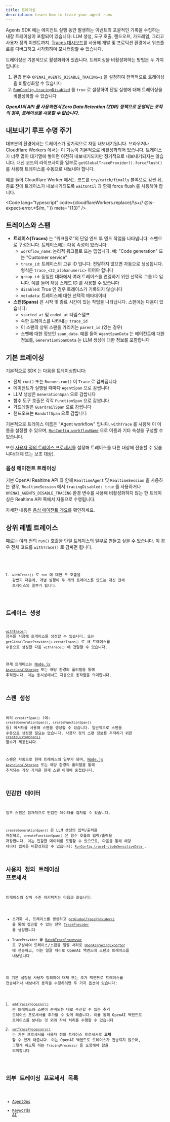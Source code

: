 ```yaml
---
title: 트레이싱
description: Learn how to trace your agent runs
---
```



Agents SDK 에는 에이전트 실행 동안 발생하는 이벤트의 포괄적인 기록을 수집하는 내장 트레이싱이 포함되어 있습니다: LLM 생성, 도구 호출, 핸드오프, 가드레일, 그리고 사용자 정의 이벤트까지. [Traces 대시보드](https://platform.openai.com/traces)를 사용해 개발 및 프로덕션 환경에서 워크플로를 디버그하고 시각화하며 모니터링할 수 있습니다.

<Aside type="note">

트레이싱은 기본적으로 활성화되어 있습니다. 트레이싱을 비활성화하는 방법은 두 가지입니다:

1. 환경 변수 `OPENAI_AGENTS_DISABLE_TRACING=1` 을 설정하여 전역적으로 트레이싱을 비활성화할 수 있습니다
2. [`RunConfig.tracingDisabled`](/openai-agents-js/openai/agents-core/type-aliases/runconfig/#tracingdisabled) 를 `true` 로 설정하여 단일 실행에 대해 트레이싱을 비활성화할 수 있습니다

**_OpenAI의 API 를 사용하면서 Zero Data Retention (ZDR) 정책으로 운영되는 조직의 경우, 트레이싱을 사용할 수 없습니다._**

</Aside>

## 내보내기 루프 수명 주기

대부분의 환경에서는 트레이스가 정기적으로 자동 내보내기됩니다. 브라우저나 Cloudflare Workers 에서는 이 기능이 기본적으로 비활성화되어 있습니다. 트레이스가 너무 많이 대기열에 쌓이면 여전히 내보내기되지만 정기적으로 내보내기되지는 않습니다. 대신 코드의 라이프사이클 일부로 `getGlobalTraceProvider().forceFlush()` 를 사용해 트레이스를 수동으로 내보내야 합니다.

예를 들어 Cloudflare Worker 에서는 코드를 `try/catch/finally` 블록으로 감싼 뒤, 종료 전에 트레이스가 내보내기되도록 `waitUntil` 과 함께 force flush 를 사용해야 합니다.

<Code
  lang="typescript"
  code={cloudflareWorkers.replace(/\s+\/\/ @ts-expect-error.*$/m, '')}
  meta="{13}"
/>

## 트레이스와 스팬

- **트레이스(Traces)** 는 "워크플로"의 단일 엔드 투 엔드 작업을 나타냅니다. 스팬으로 구성됩니다. 트레이스에는 다음 속성이 있습니다:
  - `workflow_name`: 논리적 워크플로 또는 앱입니다. 예: "Code generation" 또는 "Customer service"
  - `trace_id`: 트레이스의 고유 ID 입니다. 전달하지 않으면 자동으로 생성됩니다. 형식은 `trace_<32_alphanumeric>` 이어야 합니다
  - `group_id`: 동일한 대화에서 여러 트레이스를 연결하기 위한 선택적 그룹 ID 입니다. 예를 들어 채팅 스레드 ID 를 사용할 수 있습니다
  - `disabled`: True 인 경우 트레이스가 기록되지 않습니다
  - `metadata`: 트레이스에 대한 선택적 메타데이터
- **스팬(Spans)** 은 시작 및 종료 시간이 있는 작업을 나타냅니다. 스팬에는 다음이 있습니다:
  - `started_at` 및 `ended_at` 타임스탬프
  - 속한 트레이스를 나타내는 `trace_id`
  - 이 스팬의 상위 스팬을 가리키는 `parent_id` (있는 경우)
  - 스팬에 대한 정보인 `span_data`. 예를 들어 `AgentSpanData` 는 에이전트에 대한 정보를, `GenerationSpanData` 는 LLM 생성에 대한 정보를 포함합니다

## 기본 트레이싱

기본적으로 SDK 는 다음을 트레이싱합니다:

- 전체 `run()` 또는 `Runner.run()` 이 `Trace` 로 감싸집니다
- 에이전트가 실행될 때마다 `AgentSpan` 으로 감쌉니다
- LLM 생성은 `GenerationSpan` 으로 감쌉니다
- 함수 도구 호출은 각각 `FunctionSpan` 으로 감쌉니다
- 가드레일은 `GuardrailSpan` 으로 감쌉니다
- 핸드오프는 `HandoffSpan` 으로 감쌉니다

기본적으로 트레이스 이름은 "Agent workflow" 입니다. `withTrace` 를 사용해 이 이름을 설정할 수 있으며, [`RunConfig.workflowName`](/openai-agents-js/openai/agents-core/type-aliases/runconfig/#workflowname) 으로 이름과 기타 속성을 구성할 수 있습니다.

또한 [사용자 정의 트레이스 프로세서](#custom-tracing-processors)를 설정해 트레이스를 다른 대상에 전송할 수 있습니다(대체 또는 보조 대상).

### 음성 에이전트 트레이싱

기본 OpenAI Realtime API 와 함께 `RealtimeAgent` 및 `RealtimeSession` 을 사용하는 경우, `RealtimeSession` 에서 `tracingDisabled: true` 를 사용하거나 `OPENAI_AGENTS_DISABLE_TRACING` 환경 변수를 사용해 비활성화하지 않는 한 트레이싱은 Realtime API 쪽에서 자동으로 수행됩니다.

자세한 내용은 [음성 에이전트 개요](/openai-agents-js/ko/guides/voice-agents)를 확인하세요.

## 상위 레벨 트레이스

때로는 여러 번의 `run()` 호출을 단일 트레이스의 일부로 만들고 싶을 수 있습니다. 이 경우 전체 코드를 `withTrace()` 로 감싸면 됩니다.

<Code lang="typescript" code={customTraceExample} />

1. `withTrace()` 로 `run` 에 대한 두 호출을 감쌌기 때문에, 개별 실행이 두 개의 트레이스를 만드는 대신 전체 트레이스의 일부가 됩니다.

## 트레이스 생성

[`withTrace()`](/openai-agents-js/openai/agents-core/functions/withtrace/) 함수를 사용해 트레이스를 생성할 수 있습니다. 또는 `getGlobalTraceProvider().createTrace()` 로 새 트레이스를 수동으로 생성한 다음 `withTrace()` 에 전달할 수 있습니다.

현재 트레이스는 [Node.js `AsyncLocalStorage`](https://nodejs.org/api/async_context.html#class-asynclocalstorage) 또는 해당 환경의 폴리필을 통해 추적됩니다. 이는 동시성에서도 자동으로 동작함을 의미합니다.

## 스팬 생성

여러 `create*Span()` (예: `createGenerationSpan()`, `createFunctionSpan()` 등) 메서드를 사용해 스팬을 생성할 수 있습니다. 일반적으로 스팬을 수동으로 생성할 필요는 없습니다. 사용자 정의 스팬 정보를 추적하기 위한 [`createCustomSpan()`](/openai-agents-js/openai/agents-core/functions/createcustomspan/) 함수가 제공됩니다.

스팬은 자동으로 현재 트레이스의 일부가 되며, [Node.js `AsyncLocalStorage`](https://nodejs.org/api/async_context.html#class-asynclocalstorage) 또는 해당 환경의 폴리필을 통해 추적되는 가장 가까운 현재 스팬 아래에 중첩됩니다.

## 민감한 데이터

일부 스팬은 잠재적으로 민감한 데이터를 캡처할 수 있습니다.

`createGenerationSpan()` 은 LLM 생성의 입력/출력을 저장하고, `createFunctionSpan()` 은 함수 호출의 입력/출력을 저장합니다. 이는 민감한 데이터를 포함할 수 있으므로, 다음을 통해 해당 데이터 캡처를 비활성화할 수 있습니다: [`RunConfig.traceIncludeSensitiveData
`](/openai-agents-js/openai/agents-core/type-aliases/runconfig/#traceincludesensitivedata).

## 사용자 정의 트레이싱 프로세서

트레이싱의 상위 수준 아키텍처는 다음과 같습니다:

- 초기화 시, 트레이스를 생성하고 [`getGlobalTraceProvider()`](/openai-agents-js/openai/agents-core/functions/getglobaltraceprovider/) 를 통해 접근할 수 있는 전역 [`TraceProvider`](/openai-agents-js/openai/agents-core/classes/traceprovider) 를 생성합니다
- `TraceProvider` 를 [`BatchTraceProcessor`](/openai-agents-js/openai/agents-core/classes/batchtraceprocessor/) 로 구성하여 트레이스/스팬을 일괄 처리로 [`OpenAITracingExporter`](/openai-agents-js/openai/agents-openai/classes/openaitracingexporter/) 에 전송하고, 이는 일괄 처리로 OpenAI 백엔드에 스팬과 트레이스를 내보냅니다

이 기본 설정을 사용자 정의하여 대체 또는 추가 백엔드로 트레이스를 전송하거나 내보내기 동작을 수정하려면 두 가지 옵션이 있습니다:

1. [`addTraceProcessor()`](/openai-agents-js/openai/agents-core/functions/addtraceprocessor) 는 트레이스와 스팬이 준비되는 대로 수신할 수 있는 **추가** 트레이스 프로세서를 추가할 수 있게 해줍니다. 이를 통해 OpenAI 백엔드로 트레이스를 보내는 것 외에 자체 처리를 수행할 수 있습니다
2. [`setTraceProcessors()`](/openai-agents-js/openai/agents-core/functions/settraceprocessors) 는 기본 프로세서를 사용자 정의 트레이스 프로세서로 **교체** 할 수 있게 해줍니다. 이는 OpenAI 백엔드로 트레이스가 전송되지 않으며, 그렇게 하도록 하는 `TracingProcessor` 를 포함해야 함을 의미합니다

## 외부 트레이싱 프로세서 목록

- [AgentOps](https://docs.agentops.ai/v2/usage/typescript-sdk#openai-agents-integration)
- [Keywords AI](https://docs.keywordsai.co/integration/development-frameworks/openai-agents-sdk-js)
